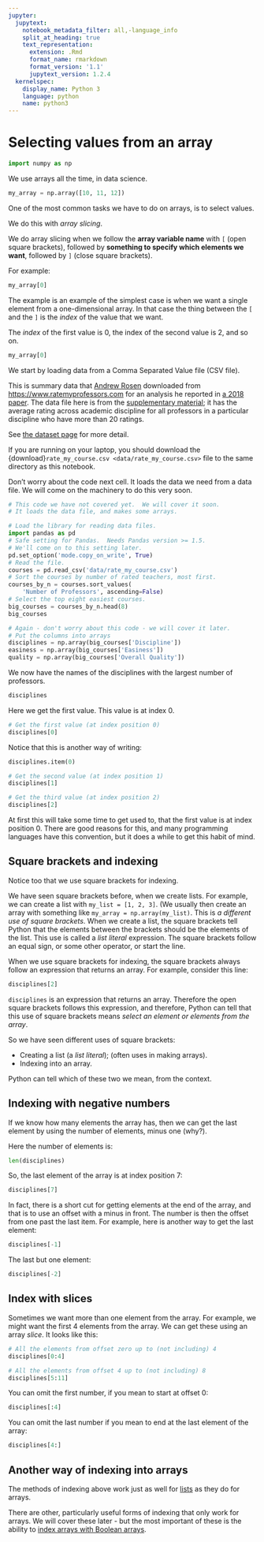 ```yaml
---
jupyter:
  jupytext:
    notebook_metadata_filter: all,-language_info
    split_at_heading: true
    text_representation:
      extension: .Rmd
      format_name: rmarkdown
      format_version: '1.1'
      jupytext_version: 1.2.4
  kernelspec:
    display_name: Python 3
    language: python
    name: python3
---
```


# Selecting values from an array

```python
import numpy as np
```

We use arrays all the time, in data science.

```python
my_array = np.array([10, 11, 12])
```

One of the most common tasks we have to do on arrays, is to select values.

We do this with *array slicing*.

We do array slicing when we follow the **array variable name** with `[` (open
square brackets), followed by **something to specify which elements we want**,
followed by `]` (close square brackets).

For example:

```python
my_array[0]
```

The example is an example of the simplest case is when we want a single element
from a one-dimensional array.  In that case the thing between the `[` and the
`]` is the *index* of the value that we want.

The *index* of the first value is 0, the index of the second value is 2, and so
on.

```python
my_array[0]
```

We start by loading data from a Comma Separated Value file (CSV file).

This is summary data that [Andrew Rosen](https://asrosen.com) downloaded from
<https://www.ratemyprofessors.com> for an analysis he reported in [a 2018
paper](https://asrosen.com/wp-content/uploads/2018/07/postprint_rmp-1.pdf). The
data file here is from the [supplementary
material](https://www.tandfonline.com/doi/suppl/10.1080/02602938.2016.1276155);
it has the average rating across academic discipline for all professors in a
particular discipline who have more than 20 ratings.

See [the dataset page](data/rate_my_professors) for more
detail.

If you are running on your laptop, you should download the
{download}`rate_my_course.csv <data/rate_my_course.csv>` file to the same
directory as this notebook.

Don't worry about the code next cell.  It loads the data we need from a data
file. We will come on the machinery to do this very soon.

```python
# This code we have not covered yet.  We will cover it soon.
# It loads the data file, and makes some arrays.

# Load the library for reading data files.
import pandas as pd
# Safe setting for Pandas.  Needs Pandas version >= 1.5.
# We'll come on to this setting later.
pd.set_option('mode.copy_on_write', True)
# Read the file.
courses = pd.read_csv('data/rate_my_course.csv')
# Sort the courses by number of rated teachers, most first.
courses_by_n = courses.sort_values(
    'Number of Professors', ascending=False)
# Select the top eight easiest courses.
big_courses = courses_by_n.head(8)
big_courses
```

```python
# Again - don't worry about this code - we will cover it later.
# Put the columns into arrays
disciplines = np.array(big_courses['Discipline'])
easiness = np.array(big_courses['Easiness'])
quality = np.array(big_courses['Overall Quality'])
```

We now have the names of the disciplines with the largest number of professors.

```python
disciplines
```

Here we get the first value.  This value is at index 0.

```python
# Get the first value (at index position 0)
disciplines[0]
```

Notice that this is another way of writing:

```python
disciplines.item(0)
```

```python
# Get the second value (at index position 1)
disciplines[1]
```

```python
# Get the third value (at index position 2)
disciplines[2]
```

At first this will take some time to get used to, that the first value is at
index position 0.  There are good reasons for this, and many programming
languages have this convention, but it does a while to get this habit of mind.

## Square brackets and indexing

Notice too that we use square brackets for indexing.

We have seen square brackets before, when we create lists.  For example, we can
create a list with `my_list = [1, 2, 3]`. (We usually then create an array with
something like `my_array = np.array(my_list)`.  This is *a different use of
square brackets*. When we create a list, the square brackets tell Python that
the elements between the brackets should be the elements of the list.  This use
is called a *list literal* expression.  The square brackets follow an equal
sign, or some other operator, or start the line.

When we use square brackets for indexing, the square brackets always follow an expression that returns an array.  For example, consider this line:

```python
disciplines[2]
```

`disciplines` is an expression that returns an array.  Therefore the open square brackets follows this expression, and therefore, Python can tell that this use of square brackets means *select an element or elements from the array*.

So we have seen different uses of square brackets:

* Creating a list (a *list literal*); (often uses in making arrays).
* Indexing into an array.

Python can tell which of these two we mean, from the context.


## Indexing with negative numbers

If we know how many elements the array has, then we can get the last element by using the number of elements, minus one (why?).

Here the number of elements is:

```python
len(disciplines)
```

So, the last element of the array is at index position 7:

```python
disciplines[7]
```

In fact, there is a short cut for getting elements at the end of the array, and
that is to use an offset with a minus in front.  The number is then the offset
from one past the last item.  For example, here is another way to get the last
element:

```python
disciplines[-1]
```

The last but one element:

```python
disciplines[-2]
```

## Index with slices

Sometimes we want more than one element from the array.  For example, we might want the first 4 elements from the array.  We can get these using an array *slice*.  It looks like this:

```python
# All the elements from offset zero up to (not including) 4
disciplines[0:4]
```

```python
# All the elements from offset 4 up to (not including) 8
disciplines[5:11]
```

You can omit the first number, if you mean to start at offset 0:

```python
disciplines[:4]
```

You can omit the last number if you mean to end at the last element of the array:

```python
disciplines[4:]
```

## Another way of indexing into arrays

The methods of indexing above work just as well for
[lists](lists.Rmd) as they do for arrays.

There are other, particularly useful forms of indexing that only work for
arrays.  We will cover these later - but the most important of these is the
ability to [index arrays with Boolean arrays](boolean_arrays.Rmd).
